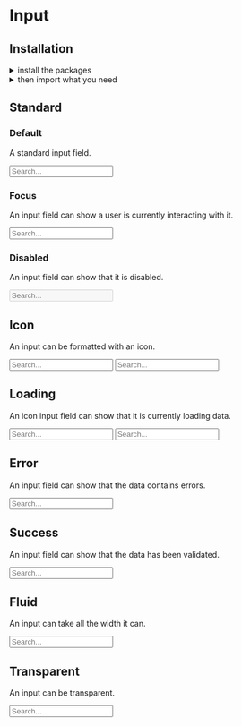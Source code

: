 
<Meta title="Components|Input" />

<Anchor storyId="components-input--standard" />

<SemanticLink docPath="/elements/input/" />

# Input

## Installation

<details style={{ marginBottom: "10px" }}><summary>install the packages</summary>

Install from <a href={INSTALLATION_PAGE}>the React bundle</a> or as a single package:

```bash
npm install @orbit-ui/css-normalize @orbit-ui/tachyons @orbit-ui/semantic-ui-theme semantic-ui-react
```
</details>

<details><summary>then import what you need</summary>

```javascript
    import { Input } from "semantic-ui-react";
```
</details>

## Standard

### Default

A standard input field.

<Preview>
    <Story name="standard">
        <Input placeholder="Search..." />
    </Story>
</Preview>

### Focus

An input field can show a user is currently interacting with it.

<Preview>
    <Story name="focus">
        <Input focus placeholder="Search..." />
    </Story>
</Preview>

### Disabled

An input field can show that it is disabled.

<Preview>
    <Story name="disabled">
        <Input disabled placeholder="Search..." />
    </Story>
</Preview>

## Icon

An input can be formatted with an icon.

<Preview>
    <Story name="icon">
        <div className="flex flex-column mw5">
            <Input icon="search" placeholder="Search..." />
            <Input iconPosition="left" icon="search" placeholder="Search..." />
        </div>
    </Story>
</Preview>

## Loading

An icon input field can show that it is currently loading data.

<Preview>
    <Story name="loading">
        <div className="flex flex-column mw5">
            <Input loading icon="search" placeholder="Search..." />
            <Input loading iconPosition="left" icon="search" placeholder="Search..." />
        </div>
    </Story>
</Preview>

## Error

An input field can show that the data contains errors.

<Preview>
    <Story name="error">
        <Input error placeholder="Search..." />
    </Story>
</Preview>

## Success

An input field can show that the data has been validated.

<Preview>
    <Story name="success">
        <Input className="success" placeholder="Search..." />
    </Story>
</Preview>

## Fluid

An input can take all the width it can.

<Preview>
    <Story name="fluid">
        <Input fluid placeholder="Search..." />
    </Story>
</Preview>

## Transparent

An input can be transparent.

<Preview>
    <Story name="transparent">
        <Input className="transparent" placeholder="Search..." />
    </Story>
</Preview>
